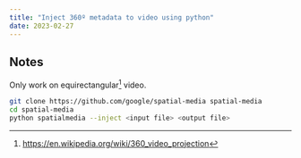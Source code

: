 ```yaml
---
title: "Inject 360º metadata to video using python"
date: 2023-02-27
---
```


## Notes

Only work on equirectangular[^projection] video.

```bash
git clone https://github.com/google/spatial-media spatial-media
cd spatial-media
python spatialmedia --inject <input file> <output file>
```


[^projection]: https://en.wikipedia.org/wiki/360_video_projection
